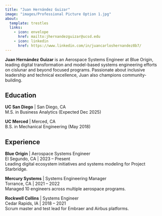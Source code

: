 ```yaml
---
title: "Juan Hernández Guizar"
image: "images/Professional Picture Option 1.jpg"
about:
  template: trestles
  links:
    - icon: envelope
      href: mailto:jhernandezguizar@ucsd.edu
    - icon: linkedin
      href: https://www.linkedin.com/in/juancarloshernandez8b7/
---
```


**Juan Hernández Guizar** is an Aerospace Systems Engineer at Blue Origin, leading digital transformation and model-based systems engineering efforts on cislunar and beyond focused programs. Passionate about inclusive leadership and technical excellence, Juan also champions community-building.

## Education

**UC San Diego** | San Diego, CA  
M.S. in Business Analytics (Expected Dec 2025)

**UC Merced** | Merced, CA  
B.S. in Mechanical Engineering (May 2018)

## Experience

**Blue Origin** | Aerospace Systems Engineer  
El Segundo, CA | 2023 – Present  
Leading digital ecosystem initiatives and systems modeling for Project Starbridge.

**Mercury Systems** | Systems Engineering Manager  
Torrance, CA | 2021 – 2022  
Managed 10 engineers across multiple aerospace programs.

**Rockwell Collins** | Systems Engineer  
Cedar Rapids, IA | 2018 – 2021  
Scrum master and test lead for Embraer and Airbus platforms.